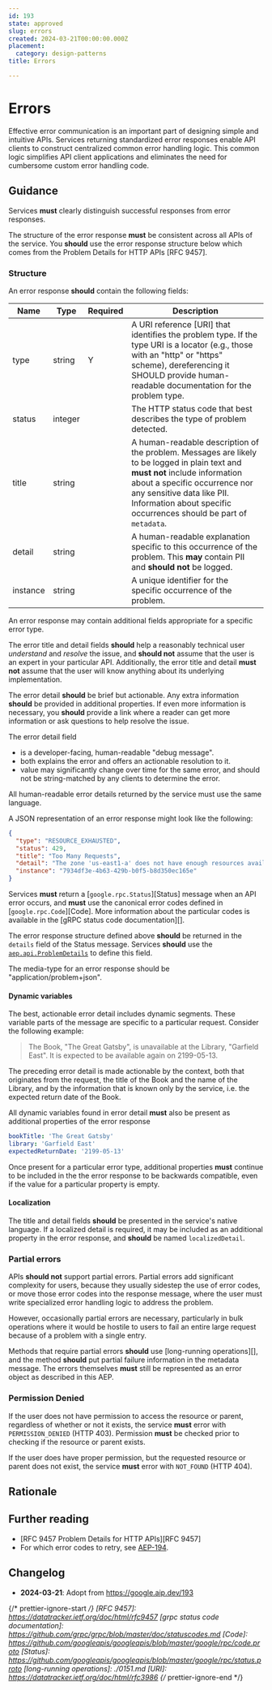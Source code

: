 ```yaml
---
id: 193
state: approved
slug: errors
created: 2024-03-21T00:00:00.000Z
placement:
  category: design-patterns
title: Errors

--- 
```


# Errors

Effective error communication is an important part of designing simple and
intuitive APIs. Services returning standardized error responses enable API
clients to construct centralized common error handling logic. This common logic
simplifies API client applications and eliminates the need for cumbersome
custom error handling code.

## Guidance

Services <b class="font-extrabold	text-red-700">must</b> clearly distinguish successful responses from error
responses.

The structure of the error response <b class="font-extrabold	text-red-700">must</b> be consistent across all APIs of
the service. You <b class="font-extrabold	text-yellow-700">should</b> use the error response structure below which comes
from the Problem Details for HTTP APIs [RFC 9457].

### Structure

An error response <b class="font-extrabold	text-yellow-700">should</b> contain the following fields:

| Name     | Type    | Required | Description                                                                                                                                                                                                                                                        |
| -------- | ------- | -------- | ------------------------------------------------------------------------------------------------------------------------------------------------------------------------------------------------------------------------------------------------------------------ |
| type     | string  | Y        | A URI reference [URI] that identifies the problem type. If the type URI is a locator (e.g., those with an "http" or "https" scheme), dereferencing it SHOULD provide human-readable documentation for the problem type.                                            |
| status   | integer |          | The HTTP status code that best describes the type of problem detected.                                                                                                                                                                                             |
| title    | string  |          | A human-readable description of the problem. Messages are likely to be logged in plain text and <b class="font-extrabold	text-red-700">must not</b> include information about a specific occurrence nor any sensitive data like PII. Information about specific occurrences should be part of `metadata`. |
| detail   | string  |          | A human-readable explanation specific to this occurrence of the problem. This <b class="font-extrabold text-green-700">may</b> contain PII and <b class="font-extrabold	text-yellow-700">should not</b> be logged.                                                                                                                                    |
| instance | string  |          | A unique identifier for the specific occurrence of the problem.                                                                                                                                                                                                    |

An error response may contain additional fields appropriate for a specific
error type.

The error title and detail fields <b class="font-extrabold	text-yellow-700">should</b> help a reasonably technical user
_understand_ and _resolve_ the issue, and <b class="font-extrabold	text-yellow-700">should not</b> assume that the user
is an expert in your particular API. Additionally, the error title and detail
<b class="font-extrabold	text-red-700">must not</b> assume that the user will know anything about its underlying
implementation.

The error detail <b class="font-extrabold	text-yellow-700">should</b> be brief but actionable. Any extra information
<b class="font-extrabold	text-yellow-700">should</b> be provided in additional properties. If even more information is
necessary, you <b class="font-extrabold	text-yellow-700">should</b> provide a link where a reader can get more
information or ask questions to help resolve the issue.

The error detail field

- is a developer-facing, human-readable "debug message".
- both explains the error and offers an actionable resolution to it.
- value may significantly change over time for the same error, and should not
  be string-matched by any clients to determine the error.

All human-readable error details returned by the service must use the same
language.

A JSON representation of an error response might look like the following:

<a name="sample"></a>

```json
{
  "type": "RESOURCE_EXHAUSTED",
  "status": 429,
  "title": "Too Many Requests",
  "detail": "The zone 'us-east1-a' does not have enough resources available to fulfill the request. Try a different zone, or try again later.",
  "instance": "7934df3e-4b63-429b-b0f5-b8d350ec165e"
}
```


<Tabs>
  <TabItem label="Protocol Buffers">
  
  
  Services <b class="font-extrabold	text-red-700">must</b> return a [`google.rpc.Status`][Status] message when an API
  error occurs, and <b class="font-extrabold	text-red-700">must</b> use the canonical error codes defined in
  [`google.rpc.Code`][Code]. More information about the particular codes is
  available in the [gRPC status code documentation][].
  
  The error response structure defined above <b class="font-extrabold	text-yellow-700">should</b> be returned in the
  `details` field of the Status message. Services <b class="font-extrabold	text-yellow-700">should</b> use the
  [`aep.api.ProblemDetails`](https://buf.build/aep/api/docs/main:aep.api#aep.api.ProblemDetails)
  to define this field.
  
  
  </TabItem>
  <TabItem label="OpenAPI 3.0">
  
  
  The media-type for an error response should be "application/problem+json".
  
  
  </TabItem>
</Tabs>
    

#### Dynamic variables

The best, actionable error detail includes dynamic segments. These variable
parts of the message are specific to a particular request. Consider the
following example:

> The Book, "The Great Gatsby", is unavailable at the Library, "Garfield East".
> It is expected to be available again on 2199-05-13.

The preceding error detail is made actionable by the context, both that
originates from the request, the title of the Book and the name of the Library,
and by the information that is known only by the service, i.e. the expected
return date of the Book.

All dynamic variables found in error detail <b class="font-extrabold	text-red-700">must</b> also be present as
additional properties of the error response

```yaml
bookTitle: 'The Great Gatsby'
library: 'Garfield East'
expectedReturnDate: '2199-05-13'
```

Once present for a particular error type, additional properties <b class="font-extrabold	text-red-700">must</b>
continue to be included in the the error response to be backwards compatible,
even if the value for a particular property is empty.

#### Localization

The title and detail fields <b class="font-extrabold	text-yellow-700">should</b> be presented in the service's native
language. If a localized detail is required, it may be included as an
additional property in the error response, and <b class="font-extrabold	text-yellow-700">should</b> be named
`localizedDetail`.

### Partial errors

APIs <b class="font-extrabold	text-yellow-700">should not</b> support partial errors. Partial errors add significant
complexity for users, because they usually sidestep the use of error codes, or
move those error codes into the response message, where the user must write
specialized error handling logic to address the problem.

However, occasionally partial errors are necessary, particularly in bulk
operations where it would be hostile to users to fail an entire large request
because of a problem with a single entry.

Methods that require partial errors <b class="font-extrabold	text-yellow-700">should</b> use [long-running operations][],
and the method <b class="font-extrabold	text-yellow-700">should</b> put partial failure information in the metadata
message. The errors themselves <b class="font-extrabold	text-red-700">must</b> still be represented as an error object
as described in this AEP.

### Permission Denied

If the user does not have permission to access the resource or parent,
regardless of whether or not it exists, the service <b class="font-extrabold	text-red-700">must</b> error with
`PERMISSION_DENIED` (HTTP 403). Permission <b class="font-extrabold	text-red-700">must</b> be checked prior to
checking if the resource or parent exists.

If the user does have proper permission, but the requested resource or parent
does not exist, the service <b class="font-extrabold	text-red-700">must</b> error with `NOT_FOUND` (HTTP 404).

## Rationale

## Further reading

- [RFC 9457 Problem Details for HTTP APIs][RFC 9457]
- For which error codes to retry, see [AEP-194](https://aep.dev/194).

## Changelog

- **2024-03-21**: Adopt from https://google.aip.dev/193

{/* prettier-ignore-start  */}
[RFC 9457]: https://datatracker.ietf.org/doc/html/rfc9457
[grpc status code documentation]: https://github.com/grpc/grpc/blob/master/doc/statuscodes.md
[Code]: https://github.com/googleapis/googleapis/blob/master/google/rpc/code.proto
[Status]: https://github.com/googleapis/googleapis/blob/master/google/rpc/status.proto
[long-running operations]: ./0151.md
[URI]: https://datatracker.ietf.org/doc/html/rfc3986
{/* prettier-ignore-end  */}

